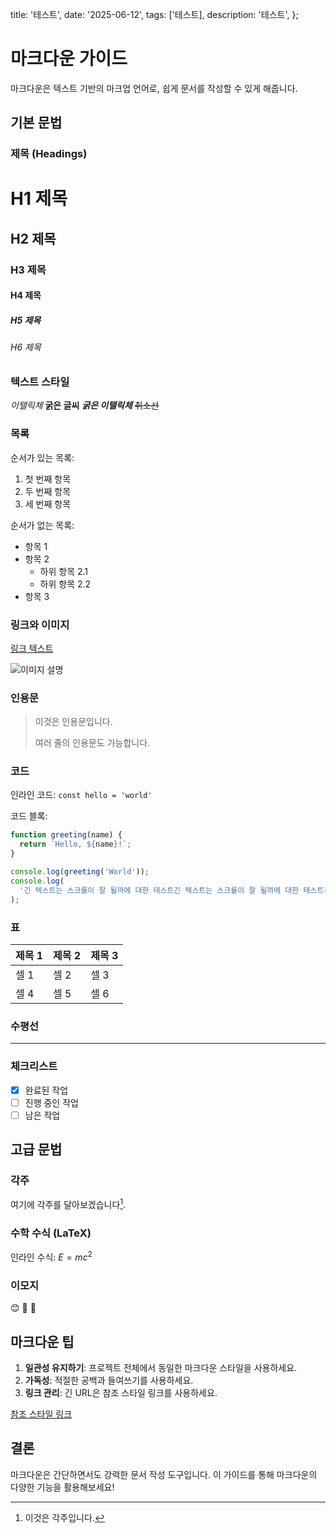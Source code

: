   title: '테스트',
  date: '2025-06-12',
  tags: ['테스트],
  description: '테스트',
};

# 마크다운 가이드

마크다운은 텍스트 기반의 마크업 언어로, 쉽게 문서를 작성할 수 있게 해줍니다.

## 기본 문법

### 제목 (Headings)

# H1 제목

## H2 제목

### H3 제목

#### H4 제목

##### H5 제목

###### H6 제목

### 텍스트 스타일

_이탤릭체_
**굵은 글씨**
**_굵은 이탤릭체_**
~~취소선~~

### 목록

순서가 있는 목록:

1. 첫 번째 항목
2. 두 번째 항목
3. 세 번째 항목

순서가 없는 목록:

- 항목 1
- 항목 2
  - 하위 항목 2.1
  - 하위 항목 2.2
- 항목 3

### 링크와 이미지

[링크 텍스트](https://github.com/Sionparadox)

![이미지 설명](https://avatars.githubusercontent.com/u/99112680?v=4)

### 인용문

> 이것은 인용문입니다.
>
> 여러 줄의 인용문도 가능합니다.

### 코드

인라인 코드: `const hello = 'world'`

코드 블록:

```javascript
function greeting(name) {
  return `Hello, ${name}!`;
}

console.log(greeting('World'));
console.log(
  '긴 텍스트는 스크롤이 잘 될까에 대한 테스트긴 텍스트는 스크롤이 잘 될까에 대한 테스트긴 텍스트는 스크롤이 잘 될까에 대한 테스트긴 텍스트는 스크롤이 잘 될까에 대한 테스트긴 텍스트는 스크롤이 잘 될까에 대한 테스트긴 텍스트는 스크롤이 잘 될까에 대한 테스트긴 텍스트는 스크롤이 잘 될까에 대한 테스트'
);
```

### 표

| 제목 1 | 제목 2 | 제목 3 |
| ------ | ------ | ------ |
| 셀 1   | 셀 2   | 셀 3   |
| 셀 4   | 셀 5   | 셀 6   |

### 수평선

---

### 체크리스트

- [x] 완료된 작업
- [ ] 진행 중인 작업
- [ ] 남은 작업

## 고급 문법

### 각주

여기에 각주를 달아보겠습니다[^1].

[^1]: 이것은 각주입니다.

### 수학 수식 (LaTeX)

인라인 수식: $E = mc^2$

### 이모지

😊 🎉 🚀

## 마크다운 팁

1. **일관성 유지하기**: 프로젝트 전체에서 동일한 마크다운 스타일을 사용하세요.
2. **가독성**: 적절한 공백과 들여쓰기를 사용하세요.
3. **링크 관리**: 긴 URL은 참조 스타일 링크를 사용하세요.

[참조 스타일 링크][ref]

[ref]: https://www.example.com

## 결론

마크다운은 간단하면서도 강력한 문서 작성 도구입니다. 이 가이드를 통해 마크다운의 다양한 기능을 활용해보세요!
